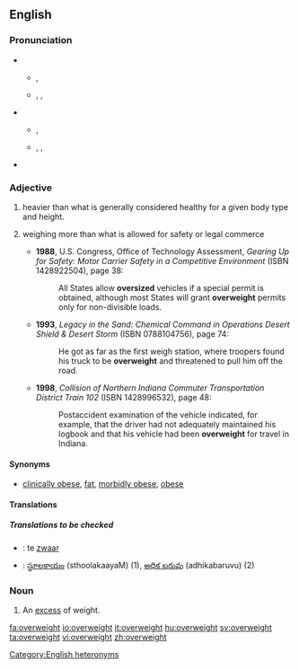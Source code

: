 ==English==

===Pronunciation===
*{{sense|adjective}}
**{{a|UK}} {{IPA|/ˌəʊvəˈweɪt/}}, {{SAMPA|/%@Uv@"weIt/}}
**{{a|US}} {{enPR|ō'vər-wātʹ}}, {{IPA|/ˌoʊvɚˈweɪt/}}, {{SAMPA|/%oUv@`"weIt/}}
*{{sense|noun}}
**{{a|UK}} {{IPA|/ˈəʊvəweɪt/}}, {{SAMPA|/"@Uv@weIt/}}
**{{a|US}} {{enPR|ōʹvər-wāt}}, {{IPA|/ˈoʊvɚweɪt/}}, {{SAMPA|/"oUv@`weIt/}}
*{{rhymes|eɪt}}
[[Category:English heteronyms]]

===Adjective===
{{en-adj}}

# {{context|of a person}} heavier than what is generally considered healthy for a given body type and height.
# {{rfv-sense}} {{context|transportation industry|of a vehicle}} weighing more than what is allowed for safety or legal commerce
#* '''1988''', U.S. Congress, Office of Technology Assessment, ''Gearing Up for Safety: Motor Carrier Safety in a Competitive Environment'' (ISBN 1428922504), page 38:
#*: All States allow '''oversized''' vehicles if a special permit is obtained, although most States will grant '''overweight''' permits only for non-divisible loads. 
#* '''1993''', ''Legacy in the Sand: Chemical Command in Operations Desert Shield & Desert Storm'' (ISBN 0788104756), page 74:
#*: He got as far as the first weigh station, where troopers found his truck to be '''overweight''' and threatened to pull him off the road.
#* '''1998''', ''Collision of Northern Indiana Commuter Transportation District Train 102'' (ISBN 1428996532), page 48:
#*: Postaccident examination of the vehicle indicated, for example, that the driver had not adequately maintained his logbook and that his vehicle had been '''overweight''' for travel in Indiana.

====Synonyms====
*{{sense|of a person}} [[clinically obese]], [[fat]], [[morbidly obese]], [[obese]]
{{saurus|fat|obese}}

====Translations====
{{trans-top|of a person, heavier than is healthy}}
{{trans-mid}}
{{trans-bottom}}

{{trans-top|of a vehicle, weighing more than is allowed}}
{{trans-mid}}
{{trans-bottom}}

=====Translations to be checked=====
{{checktrans}}
*{{ttbc|Dutch}}: te [[zwaar]]
*{{ttbc|Telugu}}: [[స్థూలకాయం]] (sthoolakaayaM) (1), [[అధిక బరువు]] (adhikabaruvu) (2)

===Noun===
{{en-noun|-}}

#An [[excess]] of weight.

[[fa:overweight]]
[[io:overweight]]
[[it:overweight]]
[[hu:overweight]]
[[sv:overweight]]
[[ta:overweight]]
[[vi:overweight]]
[[zh:overweight]]